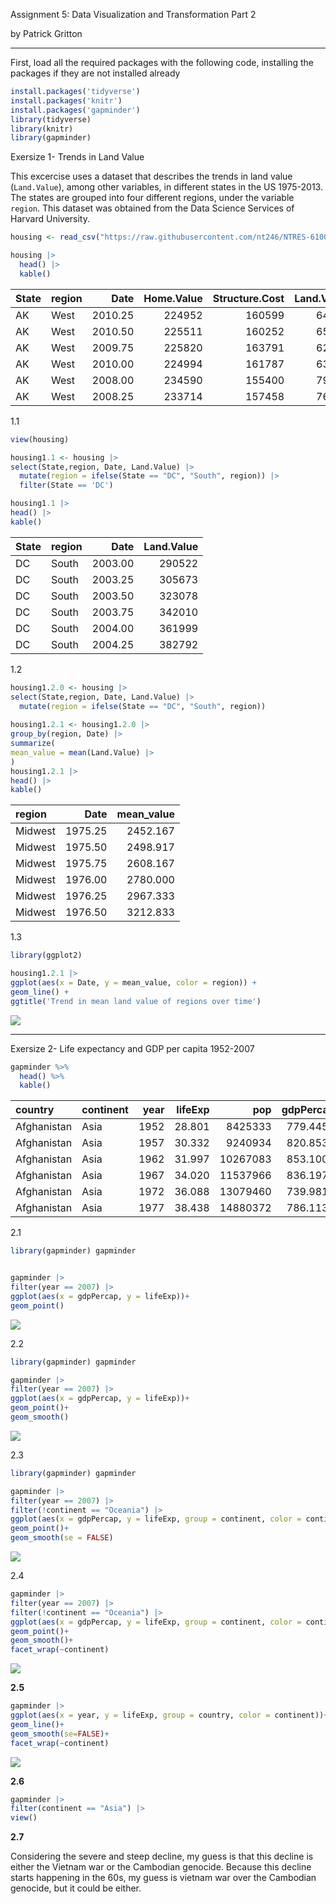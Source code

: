 Assignment 5: Data Visualization and Transformation Part 2

by Patrick Gritton

------------------------------------------------------------------------

First, load all the required packages with the following code, installing the packages if they are not installed already

``` r
install.packages('tidyverse')
install.packages('knitr')
install.packages('gapminder')
library(tidyverse)
library(knitr)
library(gapminder)
```

Exersize 1- Trends in Land Value

This excercise uses a dataset that describes the trends in land value (`Land.Value`), among other variables, in different states in the US 1975-2013. The states are grouped into four different regions, under the variable `region`. This dataset was obtained from the Data Science Services of Harvard University.

``` r
housing <- read_csv("https://raw.githubusercontent.com/nt246/NTRES-6100-data-science/master/datasets/landdata_states.csv")

housing |> 
  head() |>  
  kable() 
```

| State | region | Date | Home.Value | Structure.Cost | Land.Value | Land.Share..Pct. | Home.Price.Index | Land.Price.Index | Year | Qrtr |
|:---|:---|---:|---:|---:|---:|---:|---:|---:|---:|---:|
| AK | West | 2010.25 | 224952 | 160599 | 64352 | 28.6 | 1.481 | 1.552 | 2010 | 1 |
| AK | West | 2010.50 | 225511 | 160252 | 65259 | 28.9 | 1.484 | 1.576 | 2010 | 2 |
| AK | West | 2009.75 | 225820 | 163791 | 62029 | 27.5 | 1.486 | 1.494 | 2009 | 3 |
| AK | West | 2010.00 | 224994 | 161787 | 63207 | 28.1 | 1.481 | 1.524 | 2009 | 4 |
| AK | West | 2008.00 | 234590 | 155400 | 79190 | 33.8 | 1.544 | 1.885 | 2007 | 4 |
| AK | West | 2008.25 | 233714 | 157458 | 76256 | 32.6 | 1.538 | 1.817 | 2008 | 1 |

1.1

``` r
view(housing)

housing1.1 <- housing |> 
select(State,region, Date, Land.Value) |> 
  mutate(region = ifelse(State == "DC", "South", region)) |> 
  filter(State == 'DC')
```

``` r
housing1.1 |> 
head() |> 
kable()
```

| State | region |    Date | Land.Value |
|:------|:-------|--------:|-----------:|
| DC    | South  | 2003.00 |     290522 |
| DC    | South  | 2003.25 |     305673 |
| DC    | South  | 2003.50 |     323078 |
| DC    | South  | 2003.75 |     342010 |
| DC    | South  | 2004.00 |     361999 |
| DC    | South  | 2004.25 |     382792 |

1.2

``` r
housing1.2.0 <- housing |> 
select(State,region, Date, Land.Value) |> 
  mutate(region = ifelse(State == "DC", "South", region))
  
housing1.2.1 <- housing1.2.0 |> 
group_by(region, Date) |> 
summarize(
mean_value = mean(Land.Value) |> 
)
housing1.2.1 |> 
head() |> 
kable()
```

| region  |    Date | mean_value |
|:--------|--------:|-----------:|
| Midwest | 1975.25 |   2452.167 |
| Midwest | 1975.50 |   2498.917 |
| Midwest | 1975.75 |   2608.167 |
| Midwest | 1976.00 |   2780.000 |
| Midwest | 1976.25 |   2967.333 |
| Midwest | 1976.50 |   3212.833 |

1.3

``` r
library(ggplot2)

housing1.2.1 |> 
ggplot(aes(x = Date, y = mean_value, color = region)) +
geom_line() +
ggtitle('Trend in mean land value of regions over time')
```

![](1point3image.png)

------------------------------------------------------------------------

Exersize 2- Life expectancy and GDP per capita 1952-2007

``` r
gapminder %>% 
  head() %>% 
  kable()
```

| country     | continent | year | lifeExp |      pop | gdpPercap |
|:------------|:----------|-----:|--------:|---------:|----------:|
| Afghanistan | Asia      | 1952 |  28.801 |  8425333 |  779.4453 |
| Afghanistan | Asia      | 1957 |  30.332 |  9240934 |  820.8530 |
| Afghanistan | Asia      | 1962 |  31.997 | 10267083 |  853.1007 |
| Afghanistan | Asia      | 1967 |  34.020 | 11537966 |  836.1971 |
| Afghanistan | Asia      | 1972 |  36.088 | 13079460 |  739.9811 |
| Afghanistan | Asia      | 1977 |  38.438 | 14880372 |  786.1134 |

2.1

``` r
library(gapminder) gapminder


gapminder |> 
filter(year == 2007) |> 
ggplot(aes(x = gdpPercap, y = lifeExp))+ 
geom_point()
```

![](2point1)

2.2

``` r
library(gapminder) gapminder

gapminder |> 
filter(year == 2007) |> 
ggplot(aes(x = gdpPercap, y = lifeExp))+ 
geom_point()+
geom_smooth()
```

![](twopoint3)

2.3

``` r
library(gapminder) gapminder

gapminder |> 
filter(year == 2007) |>
filter(!continent == "Oceania") |> 
ggplot(aes(x = gdpPercap, y = lifeExp, group = continent, color = continent))+ 
geom_point()+
geom_smooth(se = FALSE)
```

![](twopoint3real)

2.4

``` r
gapminder |> 
filter(year == 2007) |>
filter(!continent == "Oceania") |> 
ggplot(aes(x = gdpPercap, y = lifeExp, group = continent, color = continent))+ 
geom_point()+
geom_smooth()+
facet_wrap(~continent)
```

![](twopoint4)

**2.5**

``` r
gapminder |> 
ggplot(aes(x = year, y = lifeExp, group = country, color = continent))+ 
geom_line()+
geom_smooth(se=FALSE)+
facet_wrap(~continent)
```

![](twopoint5)

**2.6**

``` r
gapminder |> 
filter(continent == "Asia") |> 
view()
```

**2.7**

Considering the severe and steep decline, my guess is that this decline is either the Vietnam war or the Cambodian genocide. Because this decline starts happening in the 60s, my guess is vietnam war over the Cambodian genocide, but it could be either.
